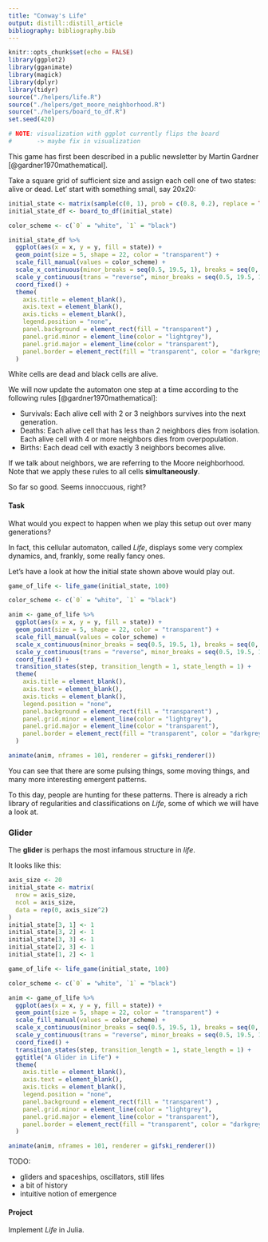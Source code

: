 ```yaml
---
title: "Conway's Life"
output: distill::distill_article
bibliography: bibliography.bib
---
```


```r
knitr::opts_chunk$set(echo = FALSE)
library(ggplot2)
library(gganimate)
library(magick)
library(dplyr)
library(tidyr)
source("./helpers/life.R")
source("./helpers/get_moore_neighborhood.R")
source("./helpers/board_to_df.R")
set.seed(420)
```

```r
# NOTE: visualization with ggplot currently flips the board
#       -> maybe fix in visualization
```


This game has first been described in a public newsletter by Martin Gardner [@gardner1970mathematical].

Take a square grid of sufficient size and assign each cell one of two states: alive or dead.
Let' start with something small, say 20x20:

```r
initial_state <- matrix(sample(c(0, 1), prob = c(0.8, 0.2), replace = TRUE, 400), nrow = 20, ncol = 20)
initial_state_df <- board_to_df(initial_state)

color_scheme <- c(`0` = "white", `1` = "black")

initial_state_df %>% 
  ggplot(aes(x = x, y = y, fill = state)) +
  geom_point(size = 5, shape = 22, color = "transparent") +
  scale_fill_manual(values = color_scheme) +
  scale_x_continuous(minor_breaks = seq(0.5, 19.5, 1), breaks = seq(0, 20)) +
  scale_y_continuous(trans = "reverse", minor_breaks = seq(0.5, 19.5, 1), breaks = seq(0, 20)) +
  coord_fixed() +
  theme(
    axis.title = element_blank(),
    axis.text = element_blank(),
    axis.ticks = element_blank(),
    legend.position = "none",
    panel.background = element_rect(fill = "transparent") ,
    panel.grid.minor = element_line(color = "lightgrey"),
    panel.grid.major = element_line(color = "transparent"),
    panel.border = element_rect(fill = "transparent", color = "darkgrey", size = 3)
  )
```

White cells are dead and black cells are alive.

We will now update the automaton one step at a time according to the following rules [@gardner1970mathematical]:

* Survivals: Each alive cell with 2 or 3 neighbors survives into the next generation.
* Deaths: Each alive cell that has less than 2 neighbors dies from isolation. Each alive cell with 4 or more neighbors dies from overpopulation.
* Births: Each dead cell with exactly 3 neighbors becomes alive.

If we talk about neighbors, we are referring to the Moore neighborhood.
Note that we apply these rules to all cells **simultaneously**.

So far so good.
Seems innoccuous, right?

#### Task

What would you expect to happen when we play this setup out over many generations?


In fact, this cellular automaton, called *Life*, displays some very complex dynamics, and, frankly, some really fancy ones.

Let's have a look at how the initial state shown above would play out.

```r
game_of_life <- life_game(initial_state, 100)

color_scheme <- c(`0` = "white", `1` = "black")

anim <- game_of_life %>% 
  ggplot(aes(x = x, y = y, fill = state)) +
  geom_point(size = 5, shape = 22, color = "transparent") +
  scale_fill_manual(values = color_scheme) +
  scale_x_continuous(minor_breaks = seq(0.5, 19.5, 1), breaks = seq(0, 20)) +
  scale_y_continuous(trans = "reverse", minor_breaks = seq(0.5, 19.5, 1), breaks = seq(0, 20)) +
  coord_fixed() +
  transition_states(step, transition_length = 1, state_length = 1) +
  theme(
    axis.title = element_blank(),
    axis.text = element_blank(),
    axis.ticks = element_blank(),
    legend.position = "none",
    panel.background = element_rect(fill = "transparent") ,
    panel.grid.minor = element_line(color = "lightgrey"),
    panel.grid.major = element_line(color = "transparent"),
    panel.border = element_rect(fill = "transparent", color = "darkgrey", size = 3)
  )

animate(anim, nframes = 101, renderer = gifski_renderer())
```

You can see that there are some pulsing things, some moving things, and many more interesting emergent patterns.

To this day, people are hunting for these patterns.
There is already a rich library of regularities and classifications on *Life*, some of which we will have a look at.

### Glider

The **glider** is perhaps the most infamous structure in *life*.

It looks like this:

```r
axis_size <- 20
initial_state <- matrix(
  nrow = axis_size,
  ncol = axis_size,
  data = rep(0, axis_size^2)
)
initial_state[3, 1] <- 1
initial_state[3, 2] <- 1
initial_state[3, 3] <- 1
initial_state[2, 3] <- 1
initial_state[1, 2] <- 1

game_of_life <- life_game(initial_state, 100)

color_scheme <- c(`0` = "white", `1` = "black")

anim <- game_of_life %>% 
  ggplot(aes(x = x, y = y, fill = state)) +
  geom_point(size = 5, shape = 22, color = "transparent") +
  scale_fill_manual(values = color_scheme) +
  scale_x_continuous(minor_breaks = seq(0.5, 19.5, 1), breaks = seq(0, 20)) +
  scale_y_continuous(trans = "reverse", minor_breaks = seq(0.5, 19.5, 1), breaks = seq(0, 20)) +
  coord_fixed() +
  transition_states(step, transition_length = 1, state_length = 1) +
  ggtitle("A Glider in Life") +
  theme(
    axis.title = element_blank(),
    axis.text = element_blank(),
    axis.ticks = element_blank(),
    legend.position = "none",
    panel.background = element_rect(fill = "transparent") ,
    panel.grid.minor = element_line(color = "lightgrey"),
    panel.grid.major = element_line(color = "transparent"),
    panel.border = element_rect(fill = "transparent", color = "darkgrey", size = 3),
  )

animate(anim, nframes = 101, renderer = gifski_renderer())
```



TODO:

* gliders and spaceships, oscillators, still lifes
* a bit of history
* intuitive notion of emergence






#### Project

Implement *Life* in Julia.